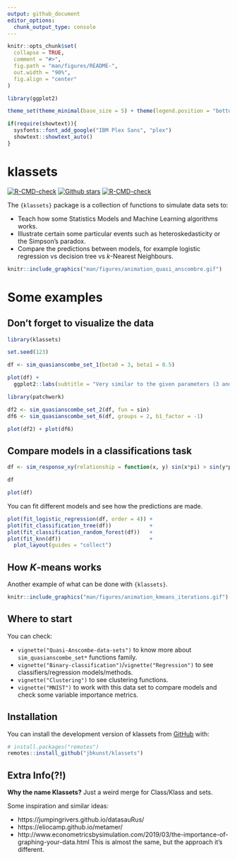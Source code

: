 ```yaml
---
output: github_document
editor_options: 
  chunk_output_type: console
---
```


<!-- README.md is generated from README.Rmd. Please edit that file -->

```r
knitr::opts_chunk$set(
  collapse = TRUE,
  comment = "#>",
  fig.path = "man/figures/README-",
  out.width = "90%",
  fig.align = "center"
)

library(ggplot2)

theme_set(theme_minimal(base_size = 5) + theme(legend.position = "bottom"))

if(require(showtext)){
  sysfonts::font_add_google("IBM Plex Sans", "plex")
  showtext::showtext_auto()
}
```

# klassets

<!-- badges: start -->
[![R-CMD-check](https://github.com/jbkunst/klassets/workflows/R-CMD-check/badge.svg)](https://github.com/jbkunst/klassets/actions)
[![Github stars](https://img.shields.io/github/stars/jbkunst/klassets.svg?style=social&label=Github)](https://github.com/jbkunst/klassets)
[![R-CMD-check](https://github.com/jbkunst/klassets/actions/workflows/R-CMD-check.yaml/badge.svg)](https://github.com/jbkunst/klassets/actions/workflows/R-CMD-check.yaml)
<!-- badges: end -->

The `{klassets}` package is a collection of functions to simulate data sets to:

- Teach how some Statistics Models and Machine Learning algorithms works.
- Illustrate certain some particular events such as heteroskedasticity or the Simpson's paradox.
- Compare the predictions between models, for example logistic regression vs decision tree vs $k$-Nearest Neighbours.

```r
knitr::include_graphics("man/figures/animation_quasi_anscombre.gif")
```

# Some examples

## Don't forget to visualize the data

```r
library(klassets)

set.seed(123)

df <- sim_quasianscombe_set_1(beta0 = 3, beta1 = 0.5)

plot(df) +
  ggplot2::labs(subtitle = "Very similar to the given parameters (3 and 0.5)")
```

```r
library(patchwork)

df2 <- sim_quasianscombe_set_2(df, fun = sin)
df6 <- sim_quasianscombe_set_6(df, groups = 2, b1_factor = -1)

plot(df2) + plot(df6)
```

## Compare models in a classifications task

```r
df <- sim_response_xy(relationship = function(x, y) sin(x*pi) > sin(y*pi))

df

plot(df)
```

You can fit different models and see how the predictions are made.

```r
plot(fit_logistic_regression(df, order = 4)) +
plot(fit_classification_tree(df))            +
plot(fit_classification_random_forest(df))   +
plot(fit_knn(df))                            +
  plot_layout(guides = "collect")
```

## How $K$-means works

Another example of what can be done with `{klassets}`.

```r
knitr::include_graphics("man/figures/animation_kmeans_iterations.gif")
```

## Where to start

You can check:

- `vignette("Quasi-Anscombe-data-sets")` to know more about `sim_quasianscombe_set*` functions family.
- `vignette("Binary-classification")`/`vignette("Regression")` to see classifiers/regression models/methods.
- `vignette("Clustering")` to see clustering functions.
- `vignette("MNIST")` to work with this data set to compare models and check
some variable importance metrics.

## Installation

You can install the development version of klassets from [GitHub](https://github.com/) with:

``` r
# install.packages("remotes")
remotes::install_github("jbkunst/klassets")
```
## Extra Info(?!)

**Why the name Klassets?** Just a weird merge for Class/Klass and sets.

Some inspiration and similar ideas:

- https://jumpingrivers.github.io/datasauRus/
- https://eliocamp.github.io/metamer/
- http://www.econometricsbysimulation.com/2019/03/the-importance-of-graphing-your-data.html This is almost the same, but the approach it's different. 
